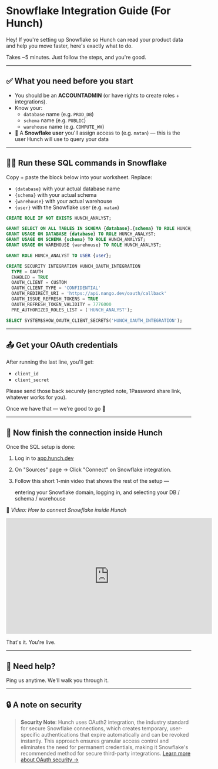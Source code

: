 # Snowflake Integration Guide (For Hunch)

Hey! If you're setting up Snowflake so Hunch can read your product data and help you move faster, here's exactly what to do.

Takes ~5 minutes. Just follow the steps, and you're good.

---

## ✅ What you need before you start

- You should be an **ACCOUNTADMIN** (or have rights to create roles + integrations).
- Know your:
    - `database` name (e.g. `PROD_DB`)
    - `schema` name (e.g. `PUBLIC`)
    - `warehouse` name (e.g. `COMPUTE_WH`)
- 👤 A **Snowflake user** you'll assign access to (e.g. `matan`) — this is the user Hunch will use to query your data

---

## 🧙‍♂️ Run these SQL commands in Snowflake

Copy + paste the block below into your worksheet. Replace:

- `{database}` with your actual database name
- `{schema}` with your actual schema
- `{warehouse}` with your actual warehouse
- `{user}` with the Snowflake user (e.g. `matan`)

```sql
CREATE ROLE IF NOT EXISTS HUNCH_ANALYST;

GRANT SELECT ON ALL TABLES IN SCHEMA {database}.{schema} TO ROLE HUNCH_ANALYST;
GRANT USAGE ON DATABASE {database} TO ROLE HUNCH_ANALYST;
GRANT USAGE ON SCHEMA {schema} TO ROLE HUNCH_ANALYST;
GRANT USAGE ON WAREHOUSE {warehouse} TO ROLE HUNCH_ANALYST;

GRANT ROLE HUNCH_ANALYST TO USER {user};

CREATE SECURITY INTEGRATION HUNCH_OAUTH_INTEGRATION
  TYPE = OAUTH
  ENABLED = TRUE
  OAUTH_CLIENT = CUSTOM
  OAUTH_CLIENT_TYPE = 'CONFIDENTIAL'
  OAUTH_REDIRECT_URI = 'https://api.nango.dev/oauth/callback'
  OAUTH_ISSUE_REFRESH_TOKENS = TRUE
  OAUTH_REFRESH_TOKEN_VALIDITY = 7776000
  PRE_AUTHORIZED_ROLES_LIST = ('HUNCH_ANALYST');

SELECT SYSTEM$SHOW_OAUTH_CLIENT_SECRETS('HUNCH_OAUTH_INTEGRATION');
```

---

## 📤 Get your OAuth credentials

After running the last line, you'll get:

- `client_id`
- `client_secret`

Please send those back securely (encrypted note, 1Password share link, whatever works for you).

Once we have that — we're good to go 🚀

---

## 🚀 Now finish the connection inside Hunch

Once the SQL setup is done:

1. Log in to [app.hunch.dev](https://app.hunch.dev/)
2. On "Sources" page → Click "Connect" on Snowflake integration.
3. Follow this short 1-min video that shows the rest of the setup —
    
    entering your Snowflake domain, logging in, and selecting your DB / schema / warehouse
    

🎥 *Video: How to connect Snowflake inside Hunch*

<iframe
  width="560"
  height="315"
  src="https://www.youtube.com/embed/58h_aoSTjzQ"
  title="How to connect Snowflake inside Hunch"
  frameborder="0"
  allow="accelerometer; autoplay; clipboard-write; encrypted-media; gyroscope; picture-in-picture"
  allowfullscreen
></iframe>

That's it. You're live.

---

## 💬 Need help?

Ping us anytime. We'll walk you through it.

---

## 🔒 A note on security

> **Security Note**: Hunch uses OAuth2 integration, the industry standard for secure Snowflake connections, which creates temporary, user-specific authentications that expire automatically and can be revoked instantly. This approach ensures granular access control and eliminates the need for permanent credentials, making it Snowflake's recommended method for secure third-party integrations. [Learn more about OAuth security →](https://docs.snowflake.com/en/user-guide/oauth-ext-custom) 